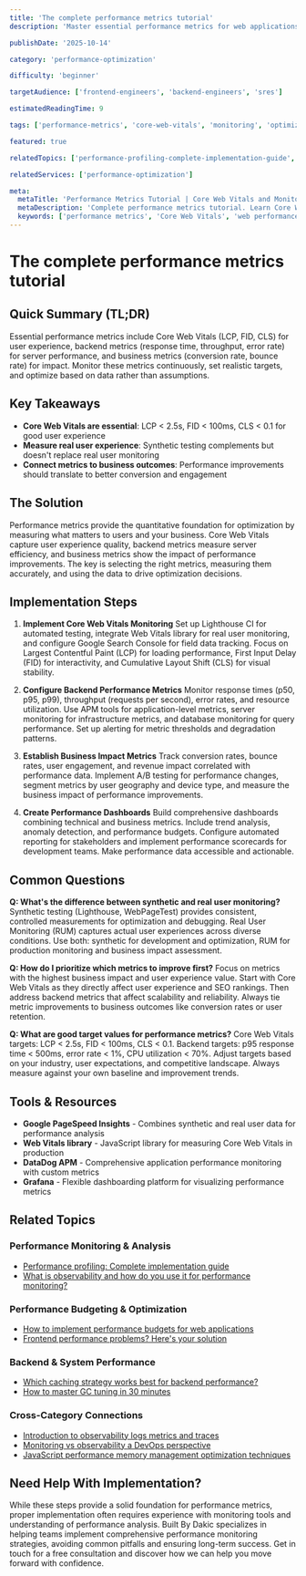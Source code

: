 ```yaml
---
title: 'The complete performance metrics tutorial'
description: 'Master essential performance metrics for web applications. Learn Core Web Vitals, backend metrics, and how to measure and optimize effectively.'

publishDate: '2025-10-14'

category: 'performance-optimization'

difficulty: 'beginner'

targetAudience: ['frontend-engineers', 'backend-engineers', 'sres']

estimatedReadingTime: 9

tags: ['performance-metrics', 'core-web-vitals', 'monitoring', 'optimization', 'analytics']

featured: true

relatedTopics: ['performance-profiling-complete-implementation-guide', 'what-is-observability-and-how-do-you-use-it-for-performance-monitoring', 'how-to-implement-performance-budgets-for-web-applications', 'frontend-performance-problems-heres-your-solution', 'performance-optimization']

relatedServices: ['performance-optimization']

meta:
  metaTitle: 'Performance Metrics Tutorial | Core Web Vitals and Monitoring Guide'
  metaDescription: 'Complete performance metrics tutorial. Learn Core Web Vitals, backend metrics, and effective measurement strategies for web applications.'
  keywords: ['performance metrics', 'Core Web Vitals', 'web performance monitoring', 'optimization metrics']
---
```


# The complete performance metrics tutorial

## Quick Summary (TL;DR)

Essential performance metrics include Core Web Vitals (LCP, FID, CLS) for user experience, backend metrics (response time, throughput, error rate) for server performance, and business metrics (conversion rate, bounce rate) for impact. Monitor these metrics continuously, set realistic targets, and optimize based on data rather than assumptions.

## Key Takeaways

- **Core Web Vitals are essential**: LCP < 2.5s, FID < 100ms, CLS < 0.1 for good user experience
- **Measure real user experience**: Synthetic testing complements but doesn't replace real user monitoring
- **Connect metrics to business outcomes**: Performance improvements should translate to better conversion and engagement

## The Solution

Performance metrics provide the quantitative foundation for optimization by measuring what matters to users and your business. Core Web Vitals capture user experience quality, backend metrics measure server efficiency, and business metrics show the impact of performance improvements. The key is selecting the right metrics, measuring them accurately, and using the data to drive optimization decisions.

## Implementation Steps

1. **Implement Core Web Vitals Monitoring**
   Set up Lighthouse CI for automated testing, integrate Web Vitals library for real user monitoring, and configure Google Search Console for field data tracking. Focus on Largest Contentful Paint (LCP) for loading performance, First Input Delay (FID) for interactivity, and Cumulative Layout Shift (CLS) for visual stability.

2. **Configure Backend Performance Metrics**
   Monitor response times (p50, p95, p99), throughput (requests per second), error rates, and resource utilization. Use APM tools for application-level metrics, server monitoring for infrastructure metrics, and database monitoring for query performance. Set up alerting for metric thresholds and degradation patterns.

3. **Establish Business Impact Metrics**
   Track conversion rates, bounce rates, user engagement, and revenue impact correlated with performance data. Implement A/B testing for performance changes, segment metrics by user geography and device type, and measure the business impact of performance improvements.

4. **Create Performance Dashboards**
   Build comprehensive dashboards combining technical and business metrics. Include trend analysis, anomaly detection, and performance budgets. Configure automated reporting for stakeholders and implement performance scorecards for development teams. Make performance data accessible and actionable.

## Common Questions

**Q: What's the difference between synthetic and real user monitoring?**
Synthetic testing (Lighthouse, WebPageTest) provides consistent, controlled measurements for optimization and debugging. Real User Monitoring (RUM) captures actual user experiences across diverse conditions. Use both: synthetic for development and optimization, RUM for production monitoring and business impact assessment.

**Q: How do I prioritize which metrics to improve first?**
Focus on metrics with the highest business impact and user experience value. Start with Core Web Vitals as they directly affect user experience and SEO rankings. Then address backend metrics that affect scalability and reliability. Always tie metric improvements to business outcomes like conversion rates or user retention.

**Q: What are good target values for performance metrics?**
Core Web Vitals targets: LCP < 2.5s, FID < 100ms, CLS < 0.1. Backend targets: p95 response time < 500ms, error rate < 1%, CPU utilization < 70%. Adjust targets based on your industry, user expectations, and competitive landscape. Always measure against your own baseline and improvement trends.

## Tools & Resources

- **Google PageSpeed Insights** - Combines synthetic and real user data for performance analysis
- **Web Vitals library** - JavaScript library for measuring Core Web Vitals in production
- **DataDog APM** - Comprehensive application performance monitoring with custom metrics
- **Grafana** - Flexible dashboarding platform for visualizing performance metrics

## Related Topics

### Performance Monitoring & Analysis
- [Performance profiling: Complete implementation guide]({{/topics/performance-profiling-complete-implementation-guide}})
- [What is observability and how do you use it for performance monitoring?]({{/topics/what-is-observability-and-how-do-you-use-it-for-performance-monitoring}})

### Performance Budgeting & Optimization
- [How to implement performance budgets for web applications]({{/topics/how-to-implement-performance-budgets-for-web-applications}})
- [Frontend performance problems? Here's your solution]({{/topics/frontend-performance-problems-heres-your-solution}})

### Backend & System Performance
- [Which caching strategy works best for backend performance?]({{/topics/which-caching-strategy-works-best-for-backend-performance}})
- [How to master GC tuning in 30 minutes]({{/topics/how-to-master-gc-tuning-in-30-minutes}})

### Cross-Category Connections
- [Introduction to observability logs metrics and traces]({{/topics/introduction-to-observability-logs-metrics-and-traces}})
- [Monitoring vs observability a DevOps perspective]({{/topics/monitoring-vs-observability-a-devops-perspective}})
- [JavaScript performance memory management optimization techniques]({{/topics/javascript-performance-memory-management-optimization-techniques}})

## Need Help With Implementation?

While these steps provide a solid foundation for performance metrics, proper implementation often requires experience with monitoring tools and understanding of performance analysis. Built By Dakic specializes in helping teams implement comprehensive performance monitoring strategies, avoiding common pitfalls and ensuring long-term success. Get in touch for a free consultation and discover how we can help you move forward with confidence.
